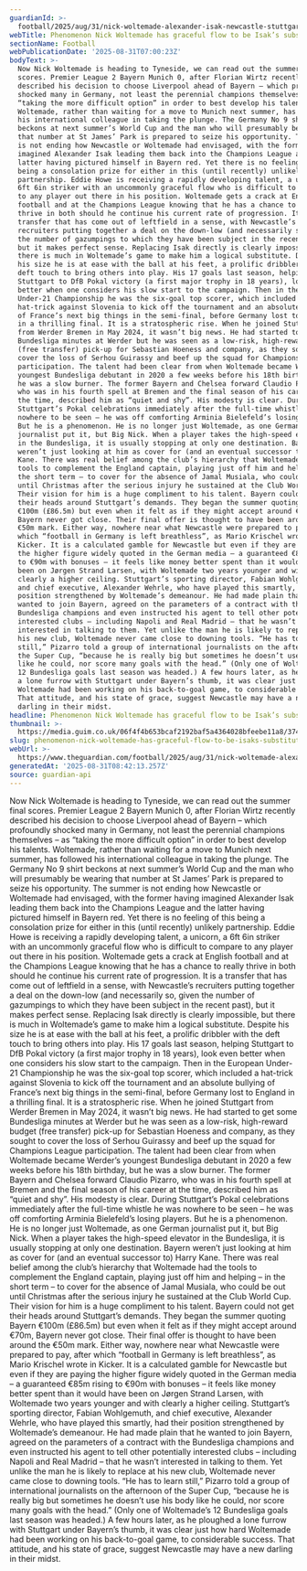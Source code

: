 ```yaml
---
guardianId: >-
  football/2025/aug/31/nick-woltemade-alexander-isak-newcastle-stuttgart-bayern-munich-transfer-window
webTitle: Phenomenon Nick Woltemade has graceful flow to be Isak’s substitute
sectionName: Football
webPublicationDate: '2025-08-31T07:00:23Z'
bodyText: >-
  Now Nick Woltemade is heading to Tyneside, we can read out the summer final
  scores. Premier League 2 Bayern Munich 0, after Florian Wirtz recently
  described his decision to choose Liverpool ahead of Bayern – which profoundly
  shocked many in Germany, not least the perennial champions themselves – as
  “taking the more difficult option” in order to best develop his talents.
  Woltemade, rather than waiting for a move to Munich next summer, has followed
  his international colleague in taking the plunge. The Germany No 9 shirt
  beckons at next summer’s World Cup and the man who will presumably be wearing
  that number at St James’ Park is prepared to seize his opportunity. The summer
  is not ending how Newcastle or Woltemade had envisaged, with the former having
  imagined Alexander Isak leading them back into the Champions League and the
  latter having pictured himself in Bayern red. Yet there is no feeling of this
  being a consolation prize for either in this (until recently) unlikely
  partnership. Eddie Howe is receiving a rapidly developing talent, a unicorn, a
  6ft 6in striker with an uncommonly graceful flow who is difficult to compare
  to any player out there in his position. Woltemade gets a crack at English
  football and at the Champions League knowing that he has a chance to really
  thrive in both should he continue his current rate of progression. It is a
  transfer that has come out of leftfield in a sense, with Newcastle’s
  recruiters putting together a deal on the down-low (and necessarily so, given
  the number of gazumpings to which they have been subject in the recent past),
  but it makes perfect sense. Replacing Isak directly is clearly impossible, but
  there is much in Woltemade’s game to make him a logical substitute. Despite
  his size he is at ease with the ball at his feet, a prolific dribbler with the
  deft touch to bring others into play. His 17 goals last season, helping
  Stuttgart to DfB Pokal victory (a first major trophy in 18 years), look even
  better when one considers his slow start to the campaign. Then in the European
  Under-21 Championship he was the six-goal top scorer, which included a
  hat-trick against Slovenia to kick off the tournament and an absolute bullying
  of France’s next big things in the semi-final, before Germany lost to England
  in a thrilling final. It is a stratospheric rise. When he joined Stuttgart
  from Werder Bremen in May 2024, it wasn’t big news. He had started to get some
  Bundesliga minutes at Werder but he was seen as a low-risk, high-reward budget
  (free transfer) pick-up for Sebastian Hoeness and company, as they sought to
  cover the loss of Serhou Guirassy and beef up the squad for Champions League
  participation. The talent had been clear from when Woltemade became Werder’s
  youngest Bundesliga debutant in 2020 a few weeks before his 18th birthday, but
  he was a slow burner. The former Bayern and Chelsea forward Claudio Pizarro,
  who was in his fourth spell at Bremen and the final season of his career at
  the time, described him as “quiet and shy”. His modesty is clear. During
  Stuttgart’s Pokal celebrations immediately after the full-time whistle he was
  nowhere to be seen – he was off comforting Arminia Bielefeld’s losing players.
  But he is a phenomenon. He is no longer just Woltemade, as one German
  journalist put it, but Big Nick. When a player takes the high-speed elevator
  in the Bundesliga, it is usually stopping at only one destination. Bayern
  weren’t just looking at him as cover for (and an eventual successor to) Harry
  Kane. There was real belief among the club’s hierarchy that Woltemade had the
  tools to complement the England captain, playing just off him and helping – in
  the short term – to cover for the absence of Jamal Musiala, who could be out
  until Christmas after the serious injury he sustained at the Club World Cup.
  Their vision for him is a huge compliment to his talent. Bayern could not get
  their heads around Stuttgart’s demands. They began the summer quoting Bayern
  €100m (£86.5m) but even when it felt as if they might accept around €70m,
  Bayern never got close. Their final offer is thought to have been around the
  €50m mark. Either way, nowhere near what Newcastle were prepared to pay, after
  which “football in Germany is left breathless”, as Mario Krischel wrote in
  Kicker. It is a calculated gamble for Newcastle but even if they are paying
  the higher figure widely quoted in the German media – a guaranteed €85m rising
  to €90m with bonuses – it feels like money better spent than it would have
  been on Jørgen Strand Larsen, with Woltemade two years younger and with
  clearly a higher ceiling. Stuttgart’s sporting director, Fabian Wohlgemuth,
  and chief executive, Alexander Wehrle, who have played this smartly, had their
  position strengthened by Woltemade’s demeanour. He had made plain that he
  wanted to join Bayern, agreed on the parameters of a contract with the
  Bundesliga champions and even instructed his agent to tell other potentially
  interested clubs – including Napoli and Real Madrid – that he wasn’t
  interested in talking to them. Yet unlike the man he is likely to replace at
  his new club, Woltemade never came close to downing tools. “He has to learn
  still,” Pizarro told a group of international journalists on the afternoon of
  the Super Cup, “because he is really big but sometimes he doesn’t use his body
  like he could, nor score many goals with the head.” (Only one of Woltemade’s
  12 Bundesliga goals last season was headed.) A few hours later, as he ploughed
  a lone furrow with Stuttgart under Bayern’s thumb, it was clear just how hard
  Woltemade had been working on his back-to-goal game, to considerable success.
  That attitude, and his state of grace, suggest Newcastle may have a new
  darling in their midst.
headline: Phenomenon Nick Woltemade has graceful flow to be Isak’s substitute
thumbnail: >-
  https://media.guim.co.uk/06f4f4b653bcaf2192baf5a4364028bfeebe11a8/374_0_3731_2984/500.jpg
slug: phenomenon-nick-woltemade-has-graceful-flow-to-be-isaks-substitute
webUrl: >-
  https://www.theguardian.com/football/2025/aug/31/nick-woltemade-alexander-isak-newcastle-stuttgart-bayern-munich-transfer-window
generatedAt: '2025-08-31T08:42:13.257Z'
source: guardian-api
---
```

Now Nick Woltemade is heading to Tyneside, we can read out the summer final scores. Premier League 2 Bayern Munich 0, after Florian Wirtz recently described his decision to choose Liverpool ahead of Bayern – which profoundly shocked many in Germany, not least the perennial champions themselves – as “taking the more difficult option” in order to best develop his talents. Woltemade, rather than waiting for a move to Munich next summer, has followed his international colleague in taking the plunge. The Germany No 9 shirt beckons at next summer’s World Cup and the man who will presumably be wearing that number at St James’ Park is prepared to seize his opportunity. The summer is not ending how Newcastle or Woltemade had envisaged, with the former having imagined Alexander Isak leading them back into the Champions League and the latter having pictured himself in Bayern red. Yet there is no feeling of this being a consolation prize for either in this (until recently) unlikely partnership. Eddie Howe is receiving a rapidly developing talent, a unicorn, a 6ft 6in striker with an uncommonly graceful flow who is difficult to compare to any player out there in his position. Woltemade gets a crack at English football and at the Champions League knowing that he has a chance to really thrive in both should he continue his current rate of progression. It is a transfer that has come out of leftfield in a sense, with Newcastle’s recruiters putting together a deal on the down-low (and necessarily so, given the number of gazumpings to which they have been subject in the recent past), but it makes perfect sense. Replacing Isak directly is clearly impossible, but there is much in Woltemade’s game to make him a logical substitute. Despite his size he is at ease with the ball at his feet, a prolific dribbler with the deft touch to bring others into play. His 17 goals last season, helping Stuttgart to DfB Pokal victory (a first major trophy in 18 years), look even better when one considers his slow start to the campaign. Then in the European Under-21 Championship he was the six-goal top scorer, which included a hat-trick against Slovenia to kick off the tournament and an absolute bullying of France’s next big things in the semi-final, before Germany lost to England in a thrilling final. It is a stratospheric rise. When he joined Stuttgart from Werder Bremen in May 2024, it wasn’t big news. He had started to get some Bundesliga minutes at Werder but he was seen as a low-risk, high-reward budget (free transfer) pick-up for Sebastian Hoeness and company, as they sought to cover the loss of Serhou Guirassy and beef up the squad for Champions League participation. The talent had been clear from when Woltemade became Werder’s youngest Bundesliga debutant in 2020 a few weeks before his 18th birthday, but he was a slow burner. The former Bayern and Chelsea forward Claudio Pizarro, who was in his fourth spell at Bremen and the final season of his career at the time, described him as “quiet and shy”. His modesty is clear. During Stuttgart’s Pokal celebrations immediately after the full-time whistle he was nowhere to be seen – he was off comforting Arminia Bielefeld’s losing players. But he is a phenomenon. He is no longer just Woltemade, as one German journalist put it, but Big Nick. When a player takes the high-speed elevator in the Bundesliga, it is usually stopping at only one destination. Bayern weren’t just looking at him as cover for (and an eventual successor to) Harry Kane. There was real belief among the club’s hierarchy that Woltemade had the tools to complement the England captain, playing just off him and helping – in the short term – to cover for the absence of Jamal Musiala, who could be out until Christmas after the serious injury he sustained at the Club World Cup. Their vision for him is a huge compliment to his talent. Bayern could not get their heads around Stuttgart’s demands. They began the summer quoting Bayern €100m (£86.5m) but even when it felt as if they might accept around €70m, Bayern never got close. Their final offer is thought to have been around the €50m mark. Either way, nowhere near what Newcastle were prepared to pay, after which “football in Germany is left breathless”, as Mario Krischel wrote in Kicker. It is a calculated gamble for Newcastle but even if they are paying the higher figure widely quoted in the German media – a guaranteed €85m rising to €90m with bonuses – it feels like money better spent than it would have been on Jørgen Strand Larsen, with Woltemade two years younger and with clearly a higher ceiling. Stuttgart’s sporting director, Fabian Wohlgemuth, and chief executive, Alexander Wehrle, who have played this smartly, had their position strengthened by Woltemade’s demeanour. He had made plain that he wanted to join Bayern, agreed on the parameters of a contract with the Bundesliga champions and even instructed his agent to tell other potentially interested clubs – including Napoli and Real Madrid – that he wasn’t interested in talking to them. Yet unlike the man he is likely to replace at his new club, Woltemade never came close to downing tools. “He has to learn still,” Pizarro told a group of international journalists on the afternoon of the Super Cup, “because he is really big but sometimes he doesn’t use his body like he could, nor score many goals with the head.” (Only one of Woltemade’s 12 Bundesliga goals last season was headed.) A few hours later, as he ploughed a lone furrow with Stuttgart under Bayern’s thumb, it was clear just how hard Woltemade had been working on his back-to-goal game, to considerable success. That attitude, and his state of grace, suggest Newcastle may have a new darling in their midst.
